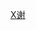 {{Navbox
| name  = 谢觉哉家系
| title = 谢觉哉家系
| state = collapsed
| list1 =
<center>
{{familytree/start | style=font-size:90%;}}

{{familytree|||||||||||||||||||||HDX|~|~|y|~|~|XJZ|~|~|y|~|~|WDG||||||||||HDX=何敦秀|XJZ=[[谢觉哉]]|WDG=[[王定国]]}}
{{familytree|||,|-|-|-|v|-|-|-|v|-|-|-|v|-|-|-|v|-|-|-|v|-|-|^|.|||||,|-|^|-|v|-|-|-|v|-|-|-|v|-|-|-|v|-|-|-|v|-|-|-|.|||}}
{{familytree||XNB||XZG||XQY||XBR||MZ1||MZ2||MV||||XHH||XPP||XFF||XLL||XYY||XYA||XYU|XNB=谢廉伯|XZG=谢子谷|XQY=谢群英|XBR=谢冰茹|MZ1=早亡|MZ2=谢放|MV=谢群英|XHH=谢宏|XPP=谢飘|XFF=[[谢飞]]|XLL=谢列|XYY=谢云|XYA=谢亚霞|XYU=谢亚旭|}}
{{familytree|||!||||||||||||||||||||||||||||||}}
{{familytree|XJP||XXC||XZC||XYR||XXA||XLC||XSW|XJP=[[谢金圃]]|XXC=[[谢学初]]|XZC=[[谢芝初]]|XYR=[[谢延仁]]|XXA=[[谢学安]]|XLC=[[谢立初]]|XSW=[[谢士维]]}}
{{familytree/end}}

|below =
}}</center><noinclude>
[[Category:中国家族模板|X谢]]
</noinclude>
